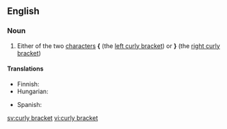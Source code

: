 ==English==

===Noun===
{{en-noun|sg=[[curly]] [[bracket]]}}

# Either of the two [[character]]s '''{''' (the [[left curly bracket]]) or '''}''' (the [[right curly bracket]])

====Translations====
{{trans-top|character}}
* Finnish: {{t|fi|aaltosulkumerkki}}
* Hungarian: {{t|hu|kapcsos zárójel}}
{{trans-mid}}
* Spanish: {{t+|es|llave|f}}
{{trans-bottom}}

[[sv:curly bracket]]
[[vi:curly bracket]]